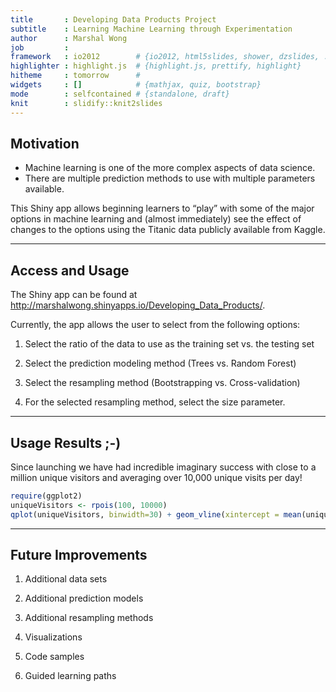 ```yaml
---
title       : Developing Data Products Project
subtitle    : Learning Machine Learning through Experimentation
author      : Marshal Wong
job         : 
framework   : io2012        # {io2012, html5slides, shower, dzslides, ...}
highlighter : highlight.js  # {highlight.js, prettify, highlight}
hitheme     : tomorrow      # 
widgets     : []            # {mathjax, quiz, bootstrap}
mode        : selfcontained # {standalone, draft}
knit        : slidify::knit2slides
---
```


## Motivation

- Machine learning is one of the more complex aspects of data science.
- There are multiple prediction methods to use with multiple parameters available.

This Shiny app allows beginning learners to "play" with some of the major 
options in machine learning and (almost immediately) see the effect of changes
to the options using the Titanic data publicly available from Kaggle.

--- 

## Access and Usage

The Shiny app can be found at <a href="http://marshalwong.shinyapps.io/Developing_Data_Products/">http://marshalwong.shinyapps.io/Developing_Data_Products/</a>.

Currently, the app allows the user to select from the following options:

1.  Select the ratio of the data to use as the training set vs. the testing set

2.  Select the prediction modeling method (Trees vs. Random Forest)

3.  Select the resampling method (Bootstrapping vs. Cross-validation)

4.  For the selected resampling method, select the size parameter.

---

## Usage Results ;-)

Since launching we have had incredible imaginary success with close to a million 
unique visitors and averaging over 10,000 unique visits per day!

```r
require(ggplot2)
uniqueVisitors <- rpois(100, 10000)
qplot(uniqueVisitors, binwidth=30) + geom_vline(xintercept = mean(uniqueVisitors))
```


---

## Future Improvements

1.  Additional data sets

2.  Additional prediction models

3.  Additional resampling methods

4.  Visualizations

5.  Code samples

6.  Guided learning paths 

